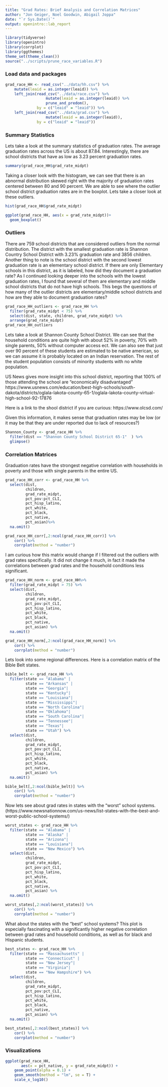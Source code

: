 ```yaml
---
title: "Grad Rates: Brief Analysis and Correlation Matrices"
author: "Jon Geiger, Noel Goodwin, Abigail Joppa"
date: "`r Sys.Date()`"
output: openintro::lab_report
---
```


```r
library(tidyverse)
library(openintro)
library(corrplot)
library(ggthemes)
theme_set(theme_clean())
source("../scripts/prune_race_variables.R")
```

### Load data and packages

```r
grad_race_HH <- read_csv("../data/hh.csv") %>%
    mutate(leaid = as.integer(leaid)) %>%
    left_join(read_csv("../data/race.csv") %>%
                  mutate(leaid = as.integer(leaid)) %>%
                  prune_and_predom(), 
              by = c("leaid" = "leaid")) %>%
    left_join(read_csv("../data/grad.csv") %>%
                  mutate(leaid = as.integer(leaid)), 
              by = c("leaid" = "leaid"))
```

### Summary Statistics

Lets take a look at the summary statistics of graduation rates. The average graduation rates across the US is about 87.84. Interestingly, there are school districts that have as low as 3.23 percent graduation rates. 
```r
summary(grad_race_HH$grad_rate_midpt)
```

Taking a closer look with the histogram, we can see that there is an abnormal distribution skewed right with the majority of graduation rates centered between 80 and 90 percent. We are able to see where the outlier school district graduation rates are in the boxplot. Lets take a closer look at these outliers. 

```r
hist(grad_race_HH$grad_rate_midpt)

ggplot(grad_race_HH, aes(x = grad_rate_midpt))+
  geom_boxplot()
```

### Outliers

There are 759 school districts that are considered outliers from the normal distribution. The district with the smallest graduation rate is Shannon Country School District with 3.23% graduation rate and 3856 children. Another thing to note is the school district with the second lowest graduation rate is an elementary school district. If there are only Elementary schools in this district, as it is labeled, how did they document a graduation rate? As I continued looking deeper into the schools with the lowest graduation rates, I found that several of them are elementary and middle school districts that do not have high schools. This begs the questions of how many of the outlier districts are elementary/middle school districts and how are they able to document graduation rates? 

```r
grad_race_HH_outliers <- grad_race_HH %>%
  filter(grad_rate_midpt < 75) %>%
  select(dist, state, children, grad_rate_midpt) %>%
  arrange(grad_rate_midpt)
grad_race_HH_outliers

```

Lets take a look at Shannon County School District. We can see that the household conditions are quite high with about 52% in poverty, 70% with single parents, 50% without computer access ect. We can also see that just over 90 percent of these students are estimated to be native american, so we can assume it is probably located on an Indian reservation. The rest of the student population consists of minority students with no white population. 

US News gives more insight into this school district, reporting that 100% of those attending the school are "economically disadvantaged" https://www.usnews.com/education/best-high-schools/south-dakota/districts/oglala-lakota-county-65-1/oglala-lakota-county-virtual-high-school-92-17876 

Here is a link to the shool district if you are curious: https://www.olcsd.com/

Given this information, it makes sense that graduation rates may be low (or it may be that they are under reported due to lack of resources?) 
```r
Shannon_County <- grad_race_HH %>%
  filter(dist == "Shannon County School District 65-1"	) %>%
  glimpse()
```


### Correlation Matrices

Graduation rates have the strongest negative correlation with households in poverty and those with single parents in the entire US.  

```r
grad_race_HH_corr <- grad_race_HH %>%
  select(dist, 
         children, 
         grad_rate_midpt, 
         pct_pov:pct_CLI, 
         pct_hisp_latino, 
         pct_white, 
         pct_black, 
         pct_native, 
         pct_asian)%>%
  na.omit()

grad_race_HH_corr[,2:ncol(grad_race_HH_corr)] %>% 
    cor() %>%
    corrplot(method = "number")

```

I am curious how this matrix would change if I filtered out the outliers with grad rates specifically. It did not change it much, in fact it made the correlations between grad rates and the household conditions less significant. 
```r
grad_race_HH_norm <- grad_race_HH%>% 
  filter(grad_rate_midpt > 75) %>%
  select(dist, 
         children, 
         grad_rate_midpt, 
         pct_pov:pct_CLI, 
         pct_hisp_latino, 
         pct_white, 
         pct_black, 
         pct_native, 
         pct_asian) %>%
  na.omit()

grad_race_HH_norm[,2:ncol(grad_race_HH_norm)] %>% 
    cor() %>%
    corrplot(method = "number")
```
Lets look into some regional differences. Here is a correlation matrix of the Bible Belt states. 
```r
bible_belt <- grad_race_HH %>%
  filter(state == "Alabama" |
         state == "Arkansas" |
         state == "Georgia"|
         state == "Kentucky"|
         state == "Louisiana"|
         state == "Mississippi"|
         state == "North Carolina"|
         state == "Oklahoma"|
         state == "South Carolina"|
         state == "Tennessee"|
         state == "Texas"|
         state == "Utah") %>%
  select(dist, 
         children, 
         grad_rate_midpt, 
         pct_pov:pct_CLI, 
         pct_hisp_latino, 
         pct_white, 
         pct_black, 
         pct_native, 
         pct_asian) %>%
  na.omit()

bible_belt[,2:ncol(bible_belt)] %>% 
    cor() %>%
    corrplot(method = "number")
```


Now lets see about grad rates in states with the "worst" school systems.  (https://www.newsnationnow.com/us-news/list-states-with-the-best-and-worst-public-school-systems/)
```r
worst_states <- grad_race_HH %>%
  filter(state == "Alabama" |
         state == "Alaska" |
         state == "Arizona"|
         state == "Louisiana"|
         state == "New Mexico") %>%
  select(dist, 
         children, 
         grad_rate_midpt, 
         pct_pov:pct_CLI, 
         pct_hisp_latino, 
         pct_white, 
         pct_black, 
         pct_native, 
         pct_asian) %>%
  na.omit()

worst_states[,2:ncol(worst_states)] %>% 
    cor() %>%
    corrplot(method = "number")


```


What about the states with the "best" school systems? This plot is especially fascinating with a significantly higher negative correlation between grad rates and household conditions, as well as for black and Hispanic students. 
```r

best_states <- grad_race_HH %>%
  filter(state == "Massachusetts" |
         state == "Connecticut" |
         state == "New Jersey"|
         state == "Virginia"|
         state == "New Hampshire") %>%
  select(dist, 
         children, 
         grad_rate_midpt, 
         pct_pov:pct_CLI, 
         pct_hisp_latino, 
         pct_white, 
         pct_black, 
         pct_native, 
         pct_asian) %>%
  na.omit()

best_states[,2:ncol(best_states)] %>% 
    cor() %>%
    corrplot(method = "number")

```


### Visualizations

```r
ggplot(grad_race_HH, 
       aes(x = pct_native, y = grad_rate_midpt)) + 
    geom_point(alpha = 0.1) + 
    geom_smooth(method = "lm", se = T) + 
    scale_x_log10()
```

